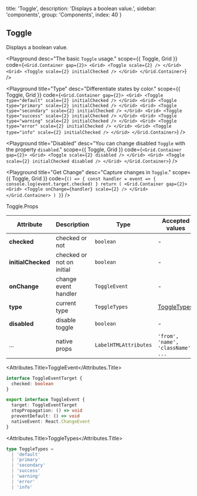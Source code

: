 
  title: 'Toggle',
  description: 'Displays a boolean value.',
  sidebar: 'components',
  group: 'Components',
  index: 40
}

## Toggle

Displays a boolean value.

<Playground
  desc="The basic `Toggle` usage."
  scope={{ Toggle, Grid }}
  code={`
<Grid.Container gap={2}>
  <Grid>
    <Toggle scale={2} />
  </Grid>
  <Grid>
    <Toggle scale={2} initialChecked />
  </Grid>
</Grid.Container>
`}
/>

<Playground
  title="Type"
  desc="Differentiate states by color."
  scope={{ Toggle, Grid }}
  code={`
<Grid.Container gap={2}>
  <Grid>
    <Toggle type="default" scale={2} initialChecked />
  </Grid>
  <Grid>
    <Toggle type="primary" scale={2} initialChecked />
  </Grid>
  <Grid>
    <Toggle type="secondary" scale={2} initialChecked />
  </Grid>
  <Grid>
    <Toggle type="success" scale={2} initialChecked />
  </Grid>
  <Grid>
    <Toggle type="warning" scale={2} initialChecked />
  </Grid>
  <Grid>
    <Toggle type="error" scale={2} initialChecked />
  </Grid>
  <Grid>
    <Toggle type="info" scale={2} initialChecked />
  </Grid>
</Grid.Container>
`}
/>

<Playground
  title="Disabled"
  desc="You can change disabled `Toggle` with the property `disabled`."
  scope={{ Toggle, Grid }}
  code={`
<Grid.Container gap={2}>
  <Grid>
    <Toggle scale={2} disabled />
  </Grid>
  <Grid>
    <Toggle scale={2} initialChecked disabled />
  </Grid>
</Grid.Container>
`}
/>

<Playground
  title="Get Change"
  desc="Capture changes in `Toggle`."
  scope={{ Toggle, Grid }}
  code={`
() => {
  const handler = event => {
    console.log(event.target.checked)
  }
  return (
    <Grid.Container gap={2}>
      <Grid>
        <Toggle onChange={handler} scale={2} />
      </Grid>
    </Grid.Container>
  )
}
`}
/>

<Attributes edit="/pages/docs/components/toggle.mdx">
<Attributes.Title>Toggle.Props</Attributes.Title>

| Attribute          | Description               | Type                  | Accepted values                    | Default   |
| ------------------ | ------------------------- | --------------------- | ---------------------------------- | --------- |
| **checked**        | checked or not            | `boolean`             | -                                  | -         |
| **initialChecked** | checked or not on initial | `boolean`             | -                                  | `false`   |
| **onChange**       | change event handler      | `ToggleEvent`         | -                                  | -         |
| **type**           | current type              | `ToggleTypes`         | [ToggleTypes](#toggletypes)        | `default` |
| **disabled**       | disable toggle            | `boolean`             | -                                  | `false`   |
| ...                | native props              | `LabelHTMLAttributes` | `'from', 'name', 'className', ...` | -         |

<Attributes.Title>ToggleEvent</Attributes.Title>

```ts
interface ToggleEventTarget {
  checked: boolean
}

export interface ToggleEvent {
  target: ToggleEventTarget
  stopPropagation: () => void
  preventDefault: () => void
  nativeEvent: React.ChangeEvent
}
```

<Attributes.Title>ToggleTypes</Attributes.Title>

```ts
type ToggleTypes =
  | 'default'
  | 'primary'
  | 'secondary'
  | 'success'
  | 'warning'
  | 'error'
  | 'info'
```

</Attributes>

